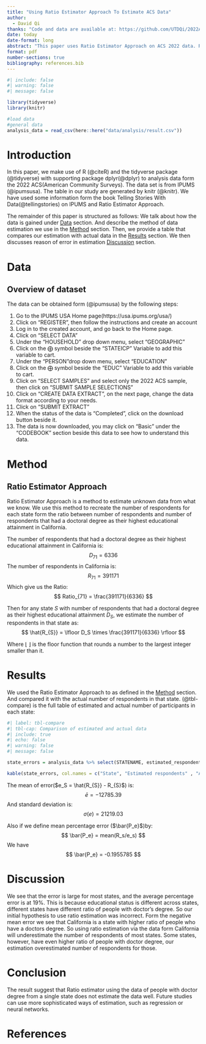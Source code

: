 ```yaml
---
title: "Using Ratio Estimator Approach To Estimate ACS Data" 
author: 
  - David Qi
thanks: "Code and data are available at: https://github.com/UTDQi/2022ACS_Analysis"
date: today
date-format: long
abstract: "This paper uses Ratio Estimator Approach on ACS 2022 data. Resulting in a estimation with large error. We then discusses possible reasons for error." 
format: pdf
number-sections: true
bibliography: references.bib
---
```


```r
#| include: false
#| warning: false
#| message: false

library(tidyverse)
library(knitr)

#load data
#general data
analysis_data = read_csv(here::here("data/analysis/result.csv"))
```


# Introduction

In this paper, we make use of R (@citeR) and the tidyverse package (@tidyverse) with supporting package dplyr(@dplyr) to analysis data form the 2022 ACS(American Community Surveys). The data set is from IPUMS (@ipumsusa). The table in our study are generated by knitr (@knitr). We have used some information form the book Telling Stories With Data(@tellingstories) on IPUMS and Ratio Estimator Approach. 

The remainder of this paper is structured as follows: We talk about how the data is gained under [Data](#sec-data) section. And describe the method of data estimation we use in the [Method](#method) section. Then, we provide a table that compares our estimation with actual data in the [Results](#results) section. We then discusses reason of error in estimation [Discussion](#discussion) section. 


# Data {#sec-data}

## Overview of dataset

The data can be obtained form (@ipumsusa) by the following steps:

1. Go to the IPUMS USA Home page(https://usa.ipums.org/usa/)
2. Click on "REGISTER", then follow the instructions and create an account
3. Log in to the created account, and go back to the Home page.
4. Click on "SELECT DATA"
5. Under the "HOUSEHOLD" drop down menu, select "GEOGRAPHIC"
6. Click on the $\bigoplus$ symbol beside the "STATEICP" Variable to add this variable to cart.
7. Under the "PERSON"drop down menu, select "EDUCATION"
8. Click on the $\bigoplus$ symbol beside the "EDUC" Variable to add this variable to cart.
9. Click on “SELECT SAMPLES” and select only the 2022 ACS sample, then click on "SUBMIT SAMPLE SELECTIONS"
10. Click on "CREATE DATA EXTRACT", on the next page, change the data format according to your needs. 
11. Click on "SUBMIT EXTRACT"
12. When the status of the data is "Completed", click on the download button beside it. 
13. The data is now downloaded, you may click on "Basic" under the "CODEBOOK" section beside this data to see how to understand this data.


# Method {#method}

## Ratio Estimator Approach {#ratio-approach}
  Ratio Estimator Approach is a method to estimate unknown data from what we know. We use this method to recreate the number of respondents for each state form the ratio between number of respondents and number of respondents that had a doctoral degree as their highest educational attainment in California. 
  
The number of respondents that had a doctoral degree as their highest educational attainment in California is:
$$
D_{71} = 6336
$$
The number of respondents in California is:
$$
R_{71} = 391171
$$
Which give us the Ratio:
$$
Ratio_{71} = \frac{391171}{6336}
$$

Then for any state $S$ with number of respondents that had a doctoral degree as their highest educational attainment $D_S$, we estimate the number of respondents in that state as:
$$
\hat{R_{S}} = \lfloor D_S \times \frac{391171}{6336} \rfloor
$$

Where $\lfloor\ \rfloor$ is the floor function that rounds a number to the largest integer smaller than it. 

# Results
We used the Ratio Estimator Approach to as defined in the [Method](#method) section. And compared it with the actual number of respondents in that state. 
(@tbl-compare) is the full table of estimated and actual number of participants in each state:
```r
#| label: tbl-compare
#| tbl-cap: Comparison of estimated and actual data
#| include: true
#| echo: false
#| warning: false
#| message: false

state_errors = analysis_data %>% select(STATENAME, estimated_respondents, actural_respondents,error)

kable(state_errors, col.names = c("State", "Estimated respondents" , "Actural respondents","Error"))
```



The mean of error($e_S = \hat{R_{S}} - R_{S}$) is: 
$$
\bar{e} = -12785.39
$$
And standard deviation is:
$$
\sigma(e) = 21219.03
$$

Also if we define mean percentage error ($\bar{P_e}$)by:
$$
\bar{P_e} = mean(R_s/e_s)
$$
We have 
$$
\bar{P_e} = -0.1955785
$$


# Discussion {#discussion}
  We see that the error is large for most states, and the average percentage error is at 19%. This is because educational status is different across states, different states have different ratio of people with doctor's degree. So our initial hypothesis to use ratio estimation was incorrect. 
  Form the negative mean error we see that California is a state with higher ratio of people who have a doctors degree. So using ratio estimation via the data form California will underestimate the number of respondents of most states. Some states, however, have even higher ratio of people with doctor degree, our estimation overestimated number of respondents for those. 

# Conclusion
  The result suggest that Ratio estimator using the data of people with doctor degree from a single state does not estimate the data well. Future studies can use more sophisticated ways of estimation, such as regression or neural networks. 
  
\newpage


\newpage

# References